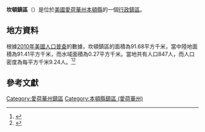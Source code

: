 {{noteTA
|G1=USState
|G2=地名
|G3=Unit
}}
{{Infobox settlement
|official_name            = 坎頓鎮區
|native_name = Canton Township
|settlement_type          = [[行政鎮區|行政鎮區]]
|image_skyline            = 
|imagesize                = 
|image_map                = Map highlighting Canton Township, Benton County, Iowa.svg
|mapsize                  = 250px
|pushpin_map  =USA Iowa
|pushpin_label = 坎頓鎮區
|pushpin_label_position   = top
|pushpin_map_caption      = 坎頓鎮區在愛荷華州的位置
|subdivision_type         = [[世界政區索引|國家]]
|subdivision_type1        = [[美国州份|州份]]
|subdivision_type2        = [[愛荷華州行政区划|縣]]
|subdivision_name         = [[美国|美国]]
|subdivision_name1        = [[愛荷華州|愛荷華州]]
|subdivision_name2        = [[本頓縣_(愛荷華州)|本頓縣]]
|elevation_ft             = 820
|elevation_m              = 250
|timezone                 = [[北美中部時區|北美中部時區]]
|area_total_km2           = 91.68
|area_land_km2            = 91.41
|area_water_km2           = 0.27
|area_total_sq_mi         = 
|area_land_sq_mi          = 
|area_water_sq_mi         = 
|population_as_of         = [[2010年美國人口普查|2010]]
|population_footnotes     = 
|population_total         = 847
|population_density_km2   = auto
|population_density_sq_mi = auto
|utc_offset               = -6
|coordinates              = {{coord|42|04|56|N|91|53|37|W|type:city_region:US-AL_source:GNS-enwiki|display=inline,title}}
| coor_pinpoint           = 
| coordinates_footnotes   = 
|timezone_DST             = CDT
|utc_offset_DST           = -5
|postal_code_type         = [[美國郵區編號|郵區編號]]
|postal_code              = 52324, 52332, 52349
|area_code                = {{link-en|电话区号319|Area code 319|319}}
|blank_name = [[地名信息系统|GNIS ID]]
|blank_info = 467528
}}
'''坎頓鎮區'''（{{lang-en|Canton Township}}）是位於[[美國|美國]][[愛荷華州|愛荷華州]][[本頓縣_(愛荷華州)|本頓縣]]的一個[[行政鎮區|行政鎮區]]。

== 地方資料 ==
根據[[2010年美國人口普查|2010年美國人口普查]]的數據，坎頓鎮區的面積為91.68平方千米，當中陸地面積為91.41平方千米，而水域面積為0.27平方千米。當地共有人口847人，而人口密度為每平方千米9.24人。<ref name="GR8">{{cite web|url=http://factfinder2.census.gov|publisher=[[美国人口调查局|美国人口调查局]]|accessdate=2011-05-14|title=American FactFinder|archive-date=2013-09-11|archive-url=https://web.archive.org/web/20130911234518/http://factfinder2.census.gov/|dead-url=no}}</ref><ref>{{cite web|url=https://www.citypopulation.de/en/usa/iowa/admin/|title=USA: Iowa (Counties and Townships) - City Population}}</ref>

== 參考文獻 ==
{{reflist}}

{{本頓縣 (愛荷華州)}}

{{DEFAULTSORT:Canton Township}}
[[Category:愛荷華州鎮區|Category:愛荷華州鎮區]]
[[Category:本頓縣鎮區_(愛荷華州)|Category:本頓縣鎮區 (愛荷華州)]]

{{Iowa-geo-stub}}